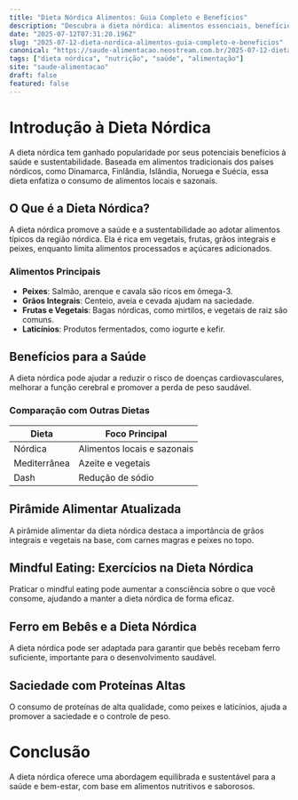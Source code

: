 ```yaml
---
title: "Dieta Nórdica Alimentos: Guia Completo e Benefícios"
description: "Descubra a dieta nórdica: alimentos essenciais, benefícios para a saúde e como ela pode promover saciedade e nutrição equilibrada."
date: "2025-07-12T07:31:20.196Z"
slug: "2025-07-12-dieta-nordica-alimentos-guia-completo-e-beneficios"
canonical: "https://saude-alimentacao.neostream.com.br/2025-07-12-dieta-nordica-alimentos-guia-completo-e-beneficios"
tags: ["dieta nórdica", "nutrição", "saúde", "alimentação"]
site: "saude-alimentacao"
draft: false
featured: false
---
```


# Introdução à Dieta Nórdica

A dieta nórdica tem ganhado popularidade por seus potenciais benefícios à saúde e sustentabilidade. Baseada em alimentos tradicionais dos países nórdicos, como Dinamarca, Finlândia, Islândia, Noruega e Suécia, essa dieta enfatiza o consumo de alimentos locais e sazonais.

## O Que é a Dieta Nórdica?

A dieta nórdica promove a saúde e a sustentabilidade ao adotar alimentos típicos da região nórdica. Ela é rica em vegetais, frutas, grãos integrais e peixes, enquanto limita alimentos processados e açúcares adicionados.

### Alimentos Principais

- **Peixes**: Salmão, arenque e cavala são ricos em ômega-3.
- **Grãos Integrais**: Centeio, aveia e cevada ajudam na saciedade.
- **Frutas e Vegetais**: Bagas nórdicas, como mirtilos, e vegetais de raiz são comuns.
- **Laticínios**: Produtos fermentados, como iogurte e kefir.

## Benefícios para a Saúde

A dieta nórdica pode ajudar a reduzir o risco de doenças cardiovasculares, melhorar a função cerebral e promover a perda de peso saudável.

### Comparação com Outras Dietas

| Dieta            | Foco Principal                 |
|------------------|--------------------------------|
| Nórdica          | Alimentos locais e sazonais    |
| Mediterrânea     | Azeite e vegetais              |
| Dash             | Redução de sódio               |

## Pirâmide Alimentar Atualizada

A pirâmide alimentar da dieta nórdica destaca a importância de grãos integrais e vegetais na base, com carnes magras e peixes no topo.

## Mindful Eating: Exercícios na Dieta Nórdica

Praticar o mindful eating pode aumentar a consciência sobre o que você consome, ajudando a manter a dieta nórdica de forma eficaz.

## Ferro em Bebês e a Dieta Nórdica

A dieta nórdica pode ser adaptada para garantir que bebês recebam ferro suficiente, importante para o desenvolvimento saudável.

## Saciedade com Proteínas Altas

O consumo de proteínas de alta qualidade, como peixes e laticínios, ajuda a promover a saciedade e o controle de peso.

# Conclusão

A dieta nórdica oferece uma abordagem equilibrada e sustentável para a saúde e bem-estar, com base em alimentos nutritivos e saborosos.